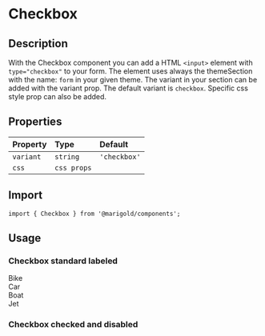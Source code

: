 
<Meta title="Components/Form/Checkbox" />

# Checkbox

## Description

With the Checkbox component you can add a HTML `<input>` element with `type="checkbox"` to your form.
The element uses always the themeSection with the name: `form` in your given theme. The variant in your section can be added with the variant prop. The default variant is `checkbox`.
Specific css style prop can also be added.

## Properties

| Property  | Type        | Default      |
| :-------- | :---------- | :----------- |
| `variant` | `string`    | `'checkbox'` |
| `css`     | `css props` |              |

## Import

```tsx
import { Checkbox } from '@marigold/components';
```

## Usage

### Checkbox standard labeled

<Preview>
  <Story name="Checkbox">
    <div>
      <Label htmlFor="bi">
        <Checkbox id="bi" name="vehicle" value="Bike" />
        Bike
      </Label>
      <br />
      <Label htmlFor="ca">
        <Checkbox id="ca" name="vehicle" value="Car" />
        Car
      </Label>
      <br />
      <Label htmlFor="bo">
        <Checkbox id="bo" name="vehicle" value="Boat" />
        Boat
      </Label>
      <br />
      <Label htmlFor="bo">
        <Checkbox id="je" name="vehicle" value="Jet" />
        Jet
      </Label>
    </div>
  </Story>
</Preview>

### Checkbox checked and disabled

<Preview>
  <Story name="CheckboxTwo">
    <div>
      <Checkbox checked />
      <Checkbox disabled />
      <Checkbox checked disabled />
    </div>
  </Story>
</Preview>
